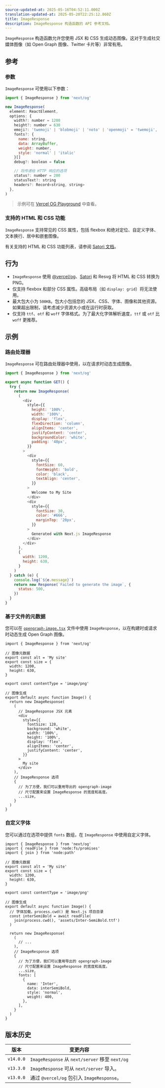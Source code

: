 ```yaml
---
source-updated-at: 2025-05-16T04:52:11.000Z
translation-updated-at: 2025-05-20T22:25:12.860Z
title: ImageResponse
description: ImageResponse 构造函数的 API 参考文档。
---
```


`ImageResponse` 构造函数允许您使用 JSX 和 CSS 生成动态图像。这对于生成社交媒体图像（如 Open Graph 图像、Twitter 卡片等）非常有用。

## 参考

### 参数

`ImageResponse` 可使用以下参数：

```jsx
import { ImageResponse } from 'next/og'

new ImageResponse(
  element: ReactElement,
  options: {
    width?: number = 1200
    height?: number = 630
    emoji?: 'twemoji' | 'blobmoji' | 'noto' | 'openmoji' = 'twemoji',
    fonts?: {
      name: string,
      data: ArrayBuffer,
      weight: number,
      style: 'normal' | 'italic'
    }[]
    debug?: boolean = false

    // 将传递给 HTTP 响应的选项
    status?: number = 200
    statusText?: string
    headers?: Record<string, string>
  },
)
```

> 示例可在 [Vercel OG Playground](https://og-playground.vercel.app/) 中查看。

### 支持的 HTML 和 CSS 功能

`ImageResponse` 支持常见的 CSS 属性，包括 flexbox 和绝对定位、自定义字体、文本换行、居中和嵌套图像。

有关支持的 HTML 和 CSS 功能列表，请参阅 [Satori 文档](https://github.com/vercel/satori#css)。

## 行为

- `ImageResponse` 使用 [@vercel/og](https://vercel.com/docs/concepts/functions/edge-functions/og-image-generation)、[Satori](https://github.com/vercel/satori) 和 Resvg 将 HTML 和 CSS 转换为 PNG。
- 仅支持 flexbox 和部分 CSS 属性。高级布局（如 `display: grid`）将无法使用。
- 最大包大小为 `500KB`。包大小包括您的 JSX、CSS、字体、图像和其他资源。如果超出限制，请考虑减少资源大小或在运行时获取。
- 仅支持 `ttf`、`otf` 和 `woff` 字体格式。为了最大化字体解析速度，`ttf` 或 `otf` 比 `woff` 更推荐。

## 示例

### 路由处理器

`ImageResponse` 可在路由处理器中使用，以在请求时动态生成图像。

```js filename="app/api/route.js"
import { ImageResponse } from 'next/og'

export async function GET() {
  try {
    return new ImageResponse(
      (
        <div
          style={{
            height: '100%',
            width: '100%',
            display: 'flex',
            flexDirection: 'column',
            alignItems: 'center',
            justifyContent: 'center',
            backgroundColor: 'white',
            padding: '40px',
          }}
        >
          <div
            style={{
              fontSize: 60,
              fontWeight: 'bold',
              color: 'black',
              textAlign: 'center',
            }}
          >
            Welcome to My Site
          </div>
          <div
            style={{
              fontSize: 30,
              color: '#666',
              marginTop: '20px',
            }}
          >
            Generated with Next.js ImageResponse
          </div>
        </div>
      ),
      {
        width: 1200,
        height: 630,
      }
    )
  } catch (e) {
    console.log(`${e.message}`)
    return new Response(`Failed to generate the image`, {
      status: 500,
    })
  }
}
```

### 基于文件的元数据

您可以在 [`opengraph-image.tsx`](/docs/app/api-reference/file-conventions/metadata/opengraph-image) 文件中使用 `ImageResponse`，以在构建时或请求时动态生成 Open Graph 图像。

```tsx filename="app/opengraph-image.tsx"
import { ImageResponse } from 'next/og'

// 图像元数据
export const alt = 'My site'
export const size = {
  width: 1200,
  height: 630,
}

export const contentType = 'image/png'

// 图像生成
export default async function Image() {
  return new ImageResponse(
    (
      // ImageResponse JSX 元素
      <div
        style={{
          fontSize: 128,
          background: 'white',
          width: '100%',
          height: '100%',
          display: 'flex',
          alignItems: 'center',
          justifyContent: 'center',
        }}
      >
        My site
      </div>
    ),
    // ImageResponse 选项
    {
      // 为了方便，我们可以重用导出的 opengraph-image
      // 尺寸配置来设置 ImageResponse 的宽度和高度。
      ...size,
    }
  )
}
```

### 自定义字体

您可以通过在选项中提供 `fonts` 数组，在 `ImageResponse` 中使用自定义字体。

```tsx filename="app/opengraph-image.tsx"
import { ImageResponse } from 'next/og'
import { readFile } from 'node:fs/promises'
import { join } from 'node:path'

// 图像元数据
export const alt = 'My site'
export const size = {
  width: 1200,
  height: 630,
}

export const contentType = 'image/png'

// 图像生成
export default async function Image() {
  // 字体加载，process.cwd() 是 Next.js 项目目录
  const interSemiBold = await readFile(
    join(process.cwd(), 'assets/Inter-SemiBold.ttf')
  )

  return new ImageResponse(
    (
      // ...
    ),
    // ImageResponse 选项
    {
      // 为了方便，我们可以重用导出的 opengraph-image
      // 尺寸配置来设置 ImageResponse 的宽度和高度。
      ...size,
      fonts: [
        {
          name: 'Inter',
          data: interSemiBold,
          style: 'normal',
          weight: 400,
        },
      ],
    }
  )
}
```

## 版本历史

| 版本      | 变更内容                                               |
| --------- | ----------------------------------------------------- |
| `v14.0.0` | `ImageResponse` 从 `next/server` 移至 `next/og`       |
| `v13.3.0` | `ImageResponse` 可从 `next/server` 导入。             |
| `v13.0.0` | 通过 `@vercel/og` 包引入 `ImageResponse`。            |